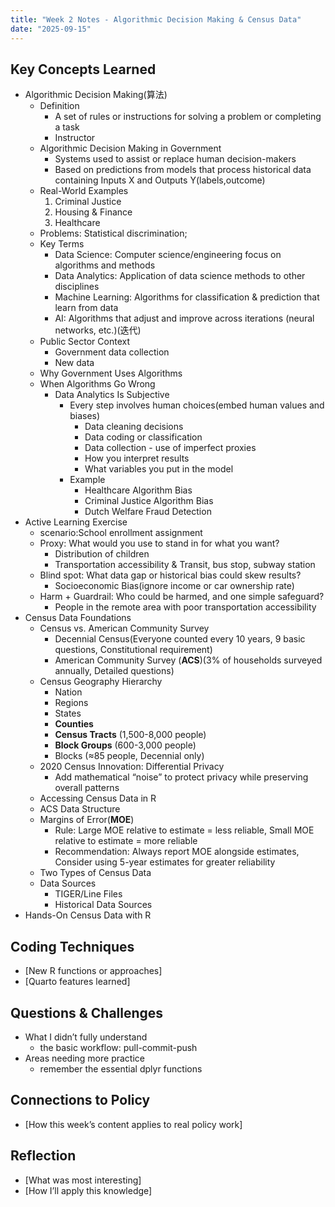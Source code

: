 ```yaml
---
title: "Week 2 Notes - Algorithmic Decision Making & Census Data"
date: "2025-09-15"
---
```


## Key Concepts Learned
- Algorithmic Decision Making(算法)
  - Definition
    - A set of rules or instructions for solving a problem or completing a task
    - Instructor 
  - Algorithmic Decision Making in Government
    - Systems used to assist or replace human decision-makers
    - Based on predictions from models that process historical data containing Inputs X and Outputs Y(labels,outcome)
  - Real-World Examples
    1. Criminal Justice
    2. Housing & Finance
    3. Healthcare
  - Problems: Statistical discrimination;
  - Key Terms
    - Data Science: Computer science/engineering focus on algorithms and methods
    - Data Analytics: Application of data science methods to other disciplines
    - Machine Learning: Algorithms for classification & prediction that learn from data
    - AI: Algorithms that adjust and improve across iterations (neural networks, etc.)(迭代)
  - Public Sector Context
    - Government data collection
    - New data
  - Why Government Uses Algorithms
  - When Algorithms Go Wrong
    - Data Analytics Is Subjective
      - Every step involves human choices(embed human values and biases)
        - Data cleaning decisions
        - Data coding or classification
        - Data collection - use of imperfect proxies
        - How you interpret results
        - What variables you put in the model
      - Example
        - Healthcare Algorithm Bias
        - Criminal Justice Algorithm Bias
        - Dutch Welfare Fraud Detection
- Active Learning Exercise
  - scenario:School enrollment assignment
  - Proxy: What would you use to stand in for what you want?
    - Distribution of children
    - Transportation accessibility & Transit, bus stop, subway station
  - Blind spot: What data gap or historical bias could skew results?
    - Socioeconomic Bias(ignore income or car ownership rate)
  - Harm + Guardrail: Who could be harmed, and one simple safeguard?
    - People in the remote area with poor transportation accessibility
- Census Data Foundations
  - Census vs. American Community Survey
    - Decennial Census(Everyone counted every 10 years, 9 basic questions, Constitutional requirement)
    - American Community Survey (**ACS**)(3% of households surveyed annually, Detailed questions)
  - Census Geography Hierarchy
    - Nation
    - Regions  
    - States
    - **Counties**
    - **Census Tracts** (1,500-8,000 people)
    - **Block Groups** (600-3,000 people)  
    - Blocks (≈85 people, Decennial only)
  - 2020 Census Innovation: Differential Privacy
    - Add mathematical “noise” to protect privacy while preserving overall patterns
  - Accessing Census Data in R
  - ACS Data Structure
  - Margins of Error(**MOE**)
    - Rule: Large MOE relative to estimate = less reliable, Small MOE relative to estimate = more reliable
    - Recommendation: Always report MOE alongside estimates, Consider using 5-year estimates for greater reliability
  - Two Types of Census Data
  - Data Sources
    - TIGER/Line Files
    - Historical Data Sources
- Hands-On Census Data with R
    

## Coding Techniques
- [New R functions or approaches]
- [Quarto features learned]

## Questions & Challenges
- What I didn't fully understand
  - the basic workflow: pull-commit-push
- Areas needing more practice
  - remember the essential dplyr functions

## Connections to Policy
- [How this week's content applies to real policy work]

## Reflection
- [What was most interesting]
- [How I'll apply this knowledge]
